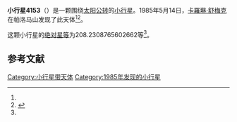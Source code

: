 {{Infobox planet
| bgcolour = #FFFFC0
| name = 4153 Roburnham
| symbol = 
| image = 
| caption = 
| discovery = yes
| discovery_ref = 
| discoverer = [[卡羅琳·舒梅克|卡羅琳·舒梅克]]
| discovery_site = [[帕洛马山|帕洛马山]] 
| discovered = 1985年5月14日
| designations = yes
| mp_name = 
| named_after = 
| alt_names = 1985 JT1/ 1979 HK2 / 1981 UF17 / 1981 UJ21 / 1984 DM2 / 1985 KE1 / 1986 RJ3 / 1986 WE8
| mp_category = [[主带小行星|主带小行星]]
| orbit_ref = <ref name="a">[http://ssd.jpl.nasa.gov/sbdb.cgi?sstr=4153 4153 Roburnham] {{Wayback|url=http://ssd.jpl.nasa.gov/sbdb.cgi?sstr=4153 |date=20201124004113 }}，小行星數據庫瀏覽器（JPL Small-Body Database Browser）－[[美国国家航空航天局|美国国家航空航天局]]喷气推进实验室</ref>
| epoch = 2456400.5 (2013年4月18日更新)
| aphelion = {{convert|3.671807279138279|AU|km|3|abbr=on|lk=out}}
| perihelion = {{convert|2.616349046688533|AU|km|3|abbr=on}}
| semimajor = {{convert|3.144078162913406|AU|km|3|abbr=on}}
| eccentricity = 0.167848599
| period = 2036.284372 [[日|日]]<br />5.58[[儒略年|儒略年]]
| avg_speed = 
| inclination = 1.426873653900945
| asc_node = 66.04893526231973
| mean_anomaly = 
| arg_peri = 208.2308765602662
| satellites = 
| physical_characteristics = yes
| dimensions = 
| mass = 
| density = 
| surface_grav = 
| escape_velocity = 
| sidereal_day = 
| axial_tilt = 
| pole_ecliptic_lat = 
| pole_ecliptic_lon = 
| albedo = 
| temperatures= 
| temp_name1 = 
| mean_temp_1 = 
| max_temp_1 = 
| temp_name2 = 
| max_temp_2 = 
| spectral_type = 
| abs_magnitude = 208.2308765602662
}}

'''小行星4153'''（{{lang-en|4153 Roburnham}}）是一颗围绕[[太阳|太阳]][[公转|公转]]的[[小行星|小行星]]。1985年5月14日，[[卡羅琳·舒梅克|卡羅琳·舒梅克]]在帕洛马山发现了此天体<ref name="a" /><ref>{{cite news|title=小行星列表|url=http://cfa-www.harvard.edu/iau/lists/NumberedMPs.txt|accessdate=2013-07-08|newspaper=哈佛大学|archive-date=2008-05-17|archive-url=https://web.archive.org/web/20080517010638/http://cfa-www.harvard.edu/iau/lists/NumberedMPs.txt|dead-url=no}}</ref>。

这颗小行星的[[绝对星等|绝对星等]]为208.2308765602662等<ref name="a" />。

==参考文献==
{{reflist}}
{{Minor Planet Number|[[小行星4152|小行星4152]]|[[小行星4154|小行星4154]]}}

{{小天体}}

[[Category:小行星带天体|Category:小行星带天体]]
[[Category:1985年发现的小行星|Category:1985年发现的小行星]]

{{asteroid-stub}}